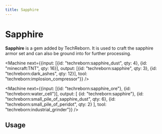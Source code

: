 ```yaml
---
title: Sapphire
---
```


<ItemImage file="sapphire_gem" alt="Sapphire" size="200" />

# Sapphire

**Sapphire** is a gem added by TechReborn. It is used to craft the sapphire armor set and can also be ground into <McItem slug="techreborn:sapphire_dust"/> for further processing.

<CraftingTable recipe="input air air air input air techreborn:block_of_sapphire air input air air air output techreborn:sapphire,9" />

<Machine next={{input: [{id: "techreborn:sapphire_dust", qty: 4}, {id: "minecraft:TNT", qty: 16}], output: [{id: "techreborn:sapphire", qty: 3}, {id: "techreborn:dark_ashes", qty: 12}], tool: "techreborn:implosion_compressor"}} />

<Machine next={{input: [{id: "techreborn:sapphire_ore"}, {id: "techreborn:water_cell"}], output: [
  {id: "techreborn:sapphire"},
  {id: "techreborn:small_pile_of_sapphire_dust", qty: 6},
  {id: "techreborn:small_pile_of_peridot", qty: 2}
], tool: "techreborn:industrial_grinder"}} />

## Usage

<CraftingTable recipe="input techreborn:sapphire techreborn:sapphire techreborn:sapphire input techreborn:sapphire techreborn:sapphire techreborn:sapphire input techreborn:sapphire techreborn:sapphire techreborn:sapphire output techreborn:block_of_sapphire" />
<CraftingTable recipe="input air techreborn:sapphire air input air techreborn:sapphire air input air minecraft:stick air output techreborn:sapphire_sword" />
<CraftingTable recipe="input techreborn:sapphire techreborn:sapphire techreborn:sapphire input air minecraft:stick air input air minecraft:stick air output techreborn:sapphire_pickaxe" />
<CraftingTable recipe="input techreborn:sapphire techreborn:sapphire air input techreborn:sapphire minecraft:stick air input air minecraft:stick air output techreborn:sapphire_axe" />
<CraftingTable recipe="input techreborn:sapphire techreborn:sapphire air input air minecraft:stick air input air minecraft:stick air output techreborn:sapphire_hoe" />
<CraftingTable recipe="input air techreborn:sapphire air input air minecraft:stick air input air minecraft:stick air output techreborn:sapphire_shovel" />
<CraftingTable recipe="input air air air input techreborn:sapphire techreborn:sapphire techreborn:sapphire input techreborn:sapphire air techreborn:sapphire output techreborn:sapphire_helmet" />
<CraftingTable recipe="input techreborn:sapphire air techreborn:sapphire input techreborn:sapphire techreborn:sapphire techreborn:sapphire input techreborn:sapphire techreborn:sapphire techreborn:sapphire output techreborn:sapphire_chestplate" />
<CraftingTable recipe="input techreborn:sapphire techreborn:sapphire techreborn:sapphire input techreborn:sapphire air techreborn:sapphire input techreborn:sapphire air techreborn:sapphire output techreborn:sapphire_leggings" />
<CraftingTable recipe="input air air air input techreborn:sapphire air techreborn:sapphire input techreborn:sapphire air techreborn:sapphire output techreborn:sapphire_boots" />

<Machine recipe="input techreborn:sapphire output techreborn:sapphire_dust tool techreborn:grinder" />

<Machine recipe="input techreborn:sapphire output techreborn:sapphire_plate tool techreborn:compressor" />
